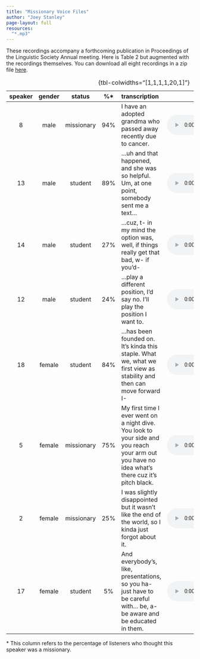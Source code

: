 ```yaml
---
title: "Missionary Voice Files"
author: "Joey Stanley"
page-layout: full
resources:
  "*.mp3"
---
```


These recordings accompany a forthcoming publication in Proceedings of the Linguistic Society Annual meeting. Here is Table 2 but augmented with the recordings themselves. You can download all eight recordings in a zip file [here](missionary_voice.zip).  

| speaker | gender | status | %* | transcription | audio |
|:-------:|:------:|:------:|:------------:|:--------------|:-----:|
| 8 | male | missionary | 94% | I have an adopted grandma who passed away recently due to cancer. | <audio src="08_male_missionary.mp3" controls preload></audio> |
| 13 | male | student | 89% | …uh and that happened, and she was so helpful. Um, at one point, somebody sent me a text… | <audio src="13_male_student.mp3" controls preload></audio> |
| 14 | male | student | 27% | …cuz, t- in my mind the option was, well, if things really get that bad, w- if you’d- | <audio src="14_male_student.mp3" controls preload></audio> |
| 12 | male | student | 24% | …play a different position, I’d say no. I’ll play the position I want to. | <audio src="12_male_student.mp3" controls preload></audio> |
| 18 | female | student | 84% | …has been founded on. It’s kinda this staple. What we, what we first view as stability and then can move forward I- | <audio src="18_female_student.mp3" controls preload></audio> |
| 5 | female | missionary | 75% | My first time I ever went on a night dive. You look to your side and you reach your arm out you have no idea what’s there cuz it’s pitch black. | <audio src="05_female_missionary.mp3" controls preload></audio> |
| 2 | female | missionary | 25% | I was slightly disappointed but it wasn’t like the end of the world, so I kinda just forgot about it. | <audio src="02_female_missionary.mp3" controls preload></audio> |
| 17 | female | student | 5% | And everybody’s, like, presentations, so you ha- just have to be careful with… be, a- be aware and be educated in them. | <audio src="17_female_student.mp3" controls preload></audio> |

: {tbl-colwidths="[1,1,1,1,20,1]"}

\* This column refers to the percentage of listeners who thought this speaker was a missionary.